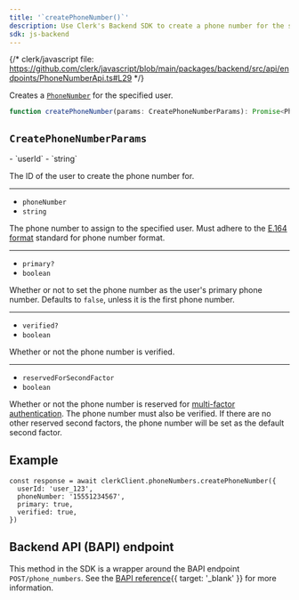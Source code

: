 ```yaml
---
title: '`createPhoneNumber()`'
description: Use Clerk's Backend SDK to create a phone number for the specified user.
sdk: js-backend
---
```


{/* clerk/javascript file: https://github.com/clerk/javascript/blob/main/packages/backend/src/api/endpoints/PhoneNumberApi.ts#L29 */}

Creates a [`PhoneNumber`](/docs/references/javascript/types/phone-number) for the specified user.

```ts
function createPhoneNumber(params: CreatePhoneNumberParams): Promise<PhoneNumber>
```

## `CreatePhoneNumberParams`

<Properties>
  - `userId`
  - `string`

  The ID of the user to create the phone number for.

  ---

  - `phoneNumber`
  - `string`

  The phone number to assign to the specified user. Must adhere to the [E.164 format](https://en.wikipedia.org/wiki/E.164) standard for phone number format.

  ---

  - `primary?`
  - `boolean`

  Whether or not to set the phone number as the user's primary phone number. Defaults to `false`, unless it is the first phone number.

  ---

  - `verified?`
  - `boolean`

  Whether or not the phone number is verified.

  ---

  - `reservedForSecondFactor`
  - `boolean`

  Whether or not the phone number is reserved for [multi-factor authentication](/docs/authentication/configuration/sign-up-sign-in-options#multi-factor-authentication). The phone number must also be verified. If there are no other reserved second factors, the phone number will be set as the default second factor.
</Properties>

## Example

<Include src="_partials/backend/usage" />

```tsx
const response = await clerkClient.phoneNumbers.createPhoneNumber({
  userId: 'user_123',
  phoneNumber: '15551234567',
  primary: true,
  verified: true,
})
```

## Backend API (BAPI) endpoint

This method in the SDK is a wrapper around the BAPI endpoint `POST/phone_numbers`. See the [BAPI reference](/docs/reference/backend-api/tag/Phone-Numbers#operation/CreatePhoneNumber){{ target: '_blank' }} for more information.

